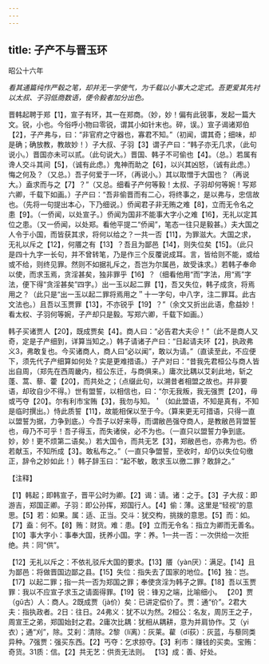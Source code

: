 ```yaml
---
---
---
```

title: 子产不与晋玉环
---



昭公十六年

*看其通篇纯作严毂之笔，却并无一字使气，为千载以小事大之定式。吾更爱其先衬以太叔、子羽低商数语，便令毅者加分出色。*

晋韩起聘于郑【1】，宣子有环，其一在郑商。（妙，妙！偏有此锐事，发起一篇大文。锐，小也。今俗呼小物曰零锐，谓其小如针末也。碎，误。）宣子谒诸郑伯【2】，子产弗与，曰：“非官府之守器也，寡君不知。”（初闻，谓其奇；细味，却是确；确放教，教故妙！）子大叔、子羽【3】谓子产曰：“韩子亦无几求，（此句说小。）晋国亦未可以贰。（此句说大。）晋国、韩子不可偷也【4】。（总。）若属有谗人交斗其间【5】，（诚有此虑。）鬼神而助之【6】，以兴其凶怒，（诚有此虑。）悔之何及？（又总。）吾子何爱于一环，（再说小。）其以取憎于大国也？（再说大。）盍求而与之【7】？”（又总。细看子产何等毅！太叔、子羽却何等婉！写郑六卿，千载下如画。）子产曰：“吾非偷晋而有二心，将终事之，是以弗与，忠信故也。（先将一句提出本心，下乃细说。）侨闻君子非无贿之难【8】，立而无令名之患【9】。（一侨闻，以处宣子。）侨闻为国非不能事大字小之难【16】，无礼以定其位之患。（又一侨闻，以处郑。看他平提二“侨闻”，笔态一往只是毅甚。）夫大国之人令于小国，而皆获其求，将何以给之？一共一否【11】，为罪滋大。大国之求，无礼以斥之【12】，何餍之有【13】？吾且为鄙邑【14】，则失位矣【15】。（此只是四十九字一长句，并不曾转笔，乃是作三个反覆说成耳。言，皆给则不能，或给或不给，则终见罪。然则不如据礼斥之，吾岂为尔属邑，故受诛求。）若韩子奉命以使，而求玉焉，贪淫甚矣，独非罪乎【16】？（细看他用“而”字法，用“焉”字法，便下得“贪淫甚矣”四字。）出一玉以起二罪【1】，吾又失位，韩子成贪，将焉用之？（此只是“出一玉以起二罪将焉用之＂十一字句，中八字，注二罪耳。此古文法也。）且吾以玉贾罪【13】，不亦锐乎【19】？”（余文又折出此语，愈益妙！看太权、子羽何等婉，子产却只是毅。写郑六卿，千载下如画。）

韩子买诸贾人【20】，既成贾矣【4】。商人曰：“必告君大夫＠！”（此不是商人又奇，定是子产细到，详算当知之。）韩子请诸子产曰：“日起请夫环【2】，执政弗义3，弗敢复也。今买诸商人，商人曰“必以闻”，敢以为请。”（直读至此，不应便下，须先代子产细算如何处？实是更难措语。）子产对曰：“昔我先君桓公与商人皆出自周，（郑先在西周畿内，桓公东迁，与商俱来。）庸次比耦以艾刹此地，斩之蓬、蒿、藜、藿【20】，而共处之；（点缀此句，以溯昔者相盟之故也。并非要语，却玫自少不得。）世有盟誓，以相信也，曰：“尔无我叛，我无强贾【20】，毋或丐夺【20】。尔有利市宝贿【3】，我勿与知。＇（如此盟语，不知是真有，不知是临时撰出。）恃此质誓【11】，故能相保以至于今。（算来更无可措语，只得一直以盟誓为据，力争到底。）今吾子以好来辱，而谓敝邑强夺商人，是教敝邑背盟誓也，毋乃不可乎！吾子得玉，而失诸侯，必不为也。（一直只以盟誓力争到底。妙，妙！更不烦第二语矣。）若大国令，而共无艺【3】，郑敝邑也，亦弗为也。侨若献玉，不知所成【3】。敢私布之。”（一直只争盟誓，至收时，却仍以失位句缴正，辞令之妙如此！）韩子辞玉曰：“起不敏，敢求玉以徼二罪？敢辞之。”

【注释】

【1】韩起；即韩宣子，晋平公时为卿。【2】谒：请。诸：之于。【3】子大叔：即游吉，郑国正卿。子羽：即公孙挥，郑国行人。【4】偷：薄。这里是“轻视”的意思。【5】若：如果。属：适、正当。交斗：犹交构，挑拨的意思。【5】而：如。【7】盍：何不。【8】贿：财货。难：患。【9】立而无令名：指立为卿而无善名。【10】事大字小：事奉大国，抚养小国。字：养。1一共一否：一次供给一次拒绝。共：同“供”。

【12】无礼以斥之：不依礼驳斥大国的要求。【13】餍（yàn厌）：满足。【14】且为鄙邑：将做晋国边鄙之县。【15】失位：指失去了国家的地位。【16】独：岂。【17】以起二罪；指一共一否为郑国之罪；奉使贪淫为韩子之罪。【18】吾以玉贾罪：我以不应宣子求玉之请面得罪。【19】锐：锋刃之端，比喻细小。
【20】贾（gǔ古）人：商人。2既成贾（jà价）矣：已讲定偿价了。贾：通“价”。2君大夫：指执政者。2日：往日。24弗义：犹不以为然。2桓公：名友，周厉王之子，周宣王之弟，郑国始封之君。2庸次比耦：犹相从耦耕，意为并肩协作。艾（yi衣）；通“刈”，除。艾刹：清除。2黎（Ií离）：灰莱。雚（dī荻）：灰蓝，与藜同类异种。7强贾：强买东西。【2】丐夺：乞求掠夺。【3】利市：赚钱的买卖。宝贿：奇货。31质：信。【2】共无艺：供贡无法则。
【13】成：善、好处。